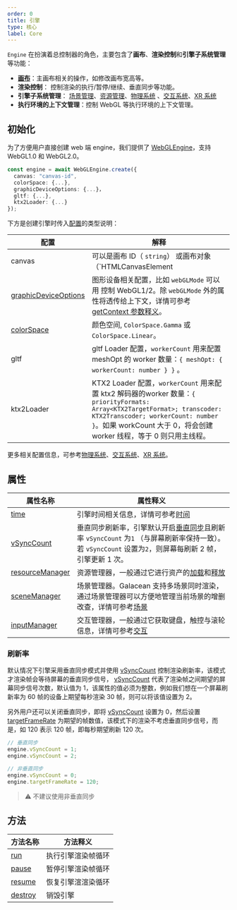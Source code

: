 ```yaml
---
order: 0
title: 引擎
type: 核心
label: Core
---
```


`Engine` 在扮演着总控制器的角色，主要包含了**画布**、**渲染控制**和**引擎子系统管理**等功能：

- **[画布](/docs/core/canvas)**：主画布相关的操作，如修改画布宽高等。
- **渲染控制**： 控制渲染的执行/暂停/继续、垂直同步等功能。
- **引擎子系统管理**： [场景管理](/docs/core/scene)、[资源管理](/docs/assets/overall)、[物理系统](/docs/physics/overall) 、[交互系统](/docs/input/input/)、[XR 系统](/docs/xr/overall)
- **执行环境的上下文管理**：控制 WebGL 等执行环境的上下文管理。

## 初始化

为了方便用户直接创建 web 端 engine，我们提供了 [WebGLEngine](/apis/rhi-webgl/#WebGLEngine)，支持 WebGL1.0 和 WebGL2.0。

```typescript
const engine = await WebGLEngine.create({
  canvas: "canvas-id",
  colorSpace: {...},
  graphicDeviceOptions: {...}，
  gltf: {...},
  ktx2Loader: {...}                                   
});
```

下方是创建引擎时传入[配置](/apis/galacean/#WebGLEngineConfiguration)的类型说明：

| 配置                                                         | 解释                                                         |
| ------------------------------------------------------------ | ------------------------------------------------------------ |
| canvas                                                       | 可以是画布 ID（ `string`） 或画布对象（`HTMLCanvasElement |OffscreenCanvas`）。 |
| [graphicDeviceOptions](/apis/galacean/#WebGLGraphicDeviceOptions) | 图形设备相关配置，比如 `webGLMode` 可以用 控制 WebGL1/2。除 `webGLMode` 外的属性将透传给上下文，详情可参考 [getContext 参数释义](https://developer.mozilla.org/en-US/docs/Web/API/HTMLCanvasElement/getContext#parameters)。 |
| [colorSpace](/apis/galacean/#ColorSpace)                     | 颜色空间, `ColorSpace.Gamma` 或 `ColorSpace.Linear`。        |
| gltf                                                         | gltf Loader 配置，`workerCount` 用来配置 meshOpt 的 worker 数量：`{ meshOpt: { workerCount: number } }` 。 |
| ktx2Loader                                                   | KTX2 Loader 配置，`workerCount` 用来配置 ktx2 解码器的worker 数量：`{ priorityFormats: Array<KTX2TargetFormat>; transcoder: KTX2Transcoder; workerCount: number }`。如果 workCount 大于 0，将会创建 worker 线程，等于 0 则只用主线程。 |



更多相关配置信息，可参考[物理系统](/docs/physics/overall)、[交互系统](/docs/input/input/)、[XR 系统](/docs/xr/overall)。

## 属性

| 属性名称 | 属性释义 |
| --- | --- |
| [time](/apis/core/#Engine-time) | 引擎时间相关信息，详情可参考[时间](/docs/core/time/) |
| [vSyncCount](/apis/core/#Engine-vSyncCount) | 垂直同步刷新率，引擎默认开启[垂直同步](https://baike.baidu.com/item/%E5%9E%82%E7%9B%B4%E5%90%8C%E6%AD%A5/7263524?fromtitle=V-Sync&fromid=691778)且刷新率 `vSyncCount` 为`1` （与屏幕刷新率保持一致）。若 `vSyncCount` 设置为`2`，则屏幕每刷新 2 帧，引擎更新 1 次。 |
| [resourceManager](/apis/core/#Engine-resourceManager) | 资源管理器，一般通过它进行资产的[加载](/docs/assets/load/)和[释放](/docs/assets/gc/) |
| [sceneManager](/apis/core/#Engine-sceneManager) | 场景管理器。Galacean 支持多场景同时渲染，通过场景管理器可以方便地管理当前场景的增删改查，详情可参考[场景](/docs/core/scene/) |
| [inputManager](/apis/core/#Engine-inputManager) | 交互管理器，一般通过它获取键盘，触控与滚轮信息，详情可参考[交互](/docs/input/input/) |

### 刷新率

默认情况下引擎采用垂直同步模式并使用 [vSyncCount](/apis/core/#Engine-vSyncCount) 控制渲染刷新率，该模式才渲染帧会等待屏幕的垂直同步信号， [vSyncCount](/apis/core/#Engine-vSyncCount) 代表了渲染帧之间期望的屏幕同步信号次数，默认值为 1，该属性的值必须为整数，例如我们想在一个屏幕刷新率为 60 帧的设备上期望每秒渲染 30 帧，则可以将该值设置为 2。

另外用户还可以关闭垂直同步，即将 [vSyncCount](/apis/core/#Engine-vSyncCount) 设置为 0，然后设置 [targetFrameRate](/apis/core/#Engine-targetFrameRate) 为期望的帧数值，该模式下的渲染不考虑垂直同步信号，而是，如 120 表示 120 帧，即每秒期望刷新 120 次。

```typescript
// 垂直同步
engine.vSyncCount = 1;
engine.vSyncCount = 2;

// 非垂直同步
engine.vSyncCount = 0;
engine.targetFrameRate = 120;
```

> ⚠️ 不建议使用非垂直同步

## 方法

| 方法名称                              | 方法释义           |
| ------------------------------------- | ------------------ |
| [run](/apis/core/#Engine-run)         | 执行引擎渲染帧循环 |
| [pause](/apis/core/#Engine-pause)     | 暂停引擎渲染帧循环 |
| [resume](/apis/core/#Engine-resume)   | 恢复引擎渲渲染循环 |
| [destroy](/apis/core/#Engine-destroy) | 销毁引擎           |
